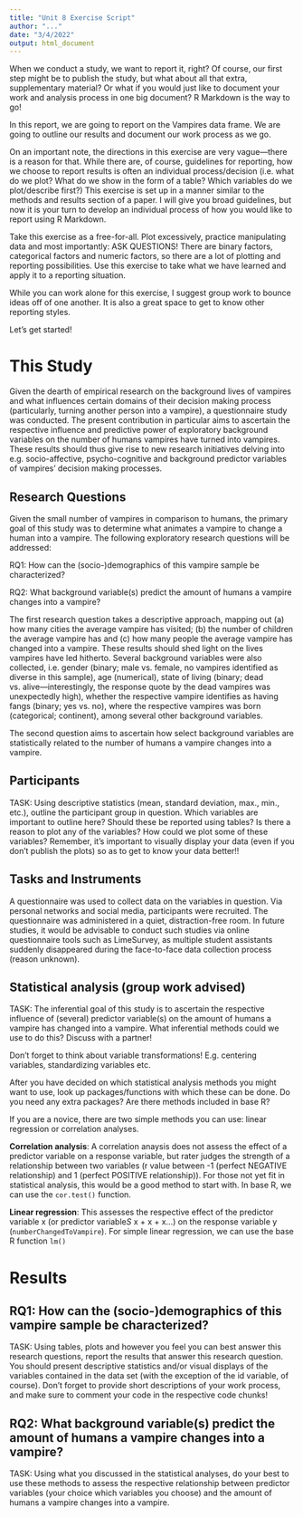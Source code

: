 ```yaml
---
title: "Unit 8 Exercise Script"
author: "..."
date: "3/4/2022"
output: html_document
---
```


When we conduct a study, we want to report it, right? Of course, our first step might be to publish the study, but what about all that extra, supplementary material? Or what if you would just like to document your work and analysis process in one big document? R Markdown is the way to go! 

In this report, we are going to report on the Vampires data frame. We are going to outline our results and document our work process as we go. 

On an important note, the directions in this exercise are very vague---there is a reason for that. While there are, of course, guidelines for reporting, how we choose to report results is often an individual process/decision (i.e. what do we plot? What do we show in the form of a table? Which variables do we plot/describe first?) This exercise is set up in a manner similar to the methods and results section of a paper. I will give you broad guidelines, but now it is your turn to develop an individual process of how you would like to report using R Markdown. 

Take this exercise as a free-for-all. Plot excessively, practice manipulating data and most importantly: ASK QUESTIONS! There are binary factors, categorical factors and numeric factors, so there are a lot of plotting and reporting possibilities. Use this exercise to take what we have learned and apply it to a reporting situation. 

While you can work alone for this exercise, I suggest group work to bounce ideas off of one another. It is also a great space to get to know other reporting styles. 

Let's get started! 

# This Study 

Given the dearth of empirical research on the background lives of vampires and what influences certain domains of their decision making process (particularly, turning another person into a vampire), a questionnaire study was conducted. The present contribution in particular aims to ascertain the respective influence and predictive power of exploratory background variables on the number of humans vampires have turned into vampires. These results should thus give rise to new research initiatives delving into e.g. socio-affective, psycho-cognitive and background predictor variables of vampires' decision making processes. 

## Research Questions

Given the small number of vampires in comparison to humans, the primary goal of this study was to determine what animates a vampire to change a human into a vampire. The following exploratory research questions will be addressed: 

RQ1: How can the (socio-)demographics of this vampire sample be characterized?

RQ2: What background variable(s) predict the amount of humans a vampire changes into a vampire? 

The first research question takes a descriptive approach, mapping out (a) how many cities the average vampire has visited; (b) the number of children the average vampire has and (c) how many people the average vampire has changed into a vampire. These results should shed light on the lives vampires have led hitherto. Several background variables were also collected, i.e. gender (binary; male vs. female, no vampires identified as diverse in this sample), age (numerical), state of living (binary; dead vs. alive---interestingly, the response quote by the dead vampires was unexpectedly high), whether the respective vampire identifies as having fangs (binary; yes vs. no), where the respective vampires was born (categorical; continent), among several other background variables.

The second question aims to ascertain how select background variables are statistically related to the number of humans a vampire changes into a vampire. 

## Participants 

TASK: Using descriptive statistics (mean, standard deviation, max., min., etc.), outline the participant group in question. Which variables are important to outline here? Should these be reported using tables? Is there a reason to plot any of the variables? How could we plot some of these variables? Remember, it's important to visually display your data (even if you don't publish the plots) so as to get to know your data better!!












## Tasks and Instruments

A questionnaire was used to collect data on the variables in question. Via personal networks and social media, participants were recruited. The questionnaire was administered in a quiet, distraction-free room. In future studies, it would be advisable to conduct such studies via online questionnaire tools such as LimeSurvey, as multiple student assistants suddenly disappeared during the face-to-face data collection process (reason unknown). 

## Statistical analysis (group work advised)

TASK: The inferential goal of this study is to ascertain the respective influence of (several) predictor variable(s) on the amount of humans a vampire has changed into a vampire. What inferential methods could we use to do this? Discuss with a partner! 

Don't forget to think about variable transformations! E.g. centering variables, standardizing variables etc.

After you have decided on which statistical analysis methods you might want to use, look up packages/functions with which these can be done. Do you need any extra packages? Are there methods included in base R? 

If you are a novice, there are two simple methods you can use: linear regression or correlation analyses. 

**Correlation analysis**: A correlation anaysis does not assess the effect of a predictor variable on a response variable, but rater judges the strength of a relationship between two variables (r value between -1 (perfect NEGATIVE relationship) and 1 (perfect POSITIVE relationship)). For those not yet fit in statistical analysis, this would be a good method to start with. In base R, we can use the `cor.test()` function. 

**Linear regression**: This assesses the respective effect of the predictor variable x (or predictor variable*S* x + x + x...) on the response variable y (`numberChangedToVampire`). For simple linear regression, we can use the base R function `lm()`













# Results

## RQ1: How can the (socio-)demographics of this vampire sample be characterized?

TASK: Using tables, plots and however you feel you can best answer this research questions, report the results that answer this research question. You should present descriptive statistics and/or visual displays of the variables contained in the data set (with the exception of the id variable, of course). Don't forget to provide short descriptions of your work process, and make sure to comment your code in the respective code chunks! 















## RQ2: What background variable(s) predict the amount of humans a vampire changes into a vampire? 

TASK: Using what you discussed in the statistical analyses, do your best to use these methods to assess the respective relationship between predictor variables (your choice which variables you choose) and the amount of humans a vampire changes into a vampire.  













